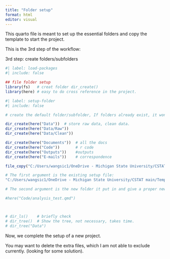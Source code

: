 ```yaml
---
title: "Folder setup"
format: html
editor: visual
---
```


This quarto file is meant to set up the essential folders and copy the template to start the project.

This is the 3rd step of the workflow:

3rd step: create folders/subfolders

```r
#| label: load-packages
#| include: false

## file folder setup
library(fs)   # creat folder dir_create()
library(here) # easy to do cross reference in the project.

```

```r
#| label: setup-folder
#| include: false

# create the default folder/subfolder, If folders already exist, it won't run.

dir_create(here("Data"))  # store raw data, clean data. 
dir_create(here("Data/Raw"))  
dir_create(here("Data/Clean")) 

dir_create(here("Documents"))  # all the docs
dir_create(here("Code"))       # r code
dir_create(here("Outputs"))    #outputs
dir_create(here("E-mails"))    # correspondence

file_copy("C:/Users/wangsic1/OneDrive - Michigan State University/CSTAT main/Template/Quarto template_THAA_6_30_2023.qmd", here("Code/analysis_test.qmd"), overwrite = FALSE)

# The first argument is the existing setup file:
"C:/Users/wangsic1/OneDrive - Michigan State University/CSTAT main/Template/Quarto template_THAA_6_30_2023.qmd"

# The second argument is the new folder it put in and give a proper new for the analysis file:

#here("Code/analysis_test.qmd")



# dir_ls()    # briefly check
# dir_tree()  # Show the tree, not necessary, takes time.
# dir_tree("Data")

```

Now, we complete the setup of a new project.

You may want to delete the extra files, which I am not able to exclude currently. (looking for some solution).
